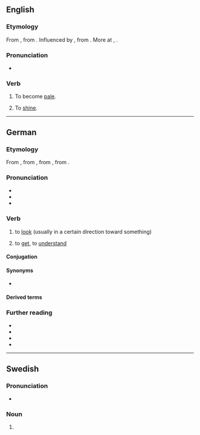 {{also|Blicken}}

==English==
{{rfv|en}}
===Etymology===
From {{inh|en|enm|bliknen||to glitter, grow pale}}, from {{der|en|non|-}} {{m|is|blíkna||to become pale}}. Influenced by {{inh|en|enm|bliken||to shine}}, from {{inh|en|ang|blīcan||to shine, glitter, gleam}}. More at {{l|en|blike}}, {{l|en|blick}}.

===Pronunciation===
* {{rhymes|en|ɪkən|s=2}}

===Verb===
{{en-verb}}

# {{lb|en|intransitive}} To become [[pale]].
# {{lb|en|intransitive}} To [[shine]].

----

==German==

===Etymology===
From {{inh|de|gmh|blicken}}, from {{inh|de|goh|blicchen}}, from {{inh|de|gmw-pro|*blik}}, from {{inh|de|gem-pro|*bliką||look}}.

===Pronunciation===
* {{IPA|de|/ˈblɪkŋ̩/|/ˈblɪkən/}}
* {{audio|de|De-blicken.ogg|Audio}}
* {{rhymes|de|ɪkŋ̩|s=2}}

===Verb===
{{de-verb}}

# {{lb|de|intransitive}} to [[look]] (usually in a certain direction toward something)
#: {{uxi|de|'''Blick''' aus dem Fenster.|'''Look''' out the window.}}
# {{lb|de|colloquial}} to [[get]], to [[understand]] {{defdate|from 1990s}}
#: {{syn|de|begreifen|Thesaurus:begreifen}}
#: {{uxi|de|Du '''blickst''' es einfach nicht.|You simply don't '''get''' it.}}

====Conjugation====
{{de-conj}}

====Synonyms====
* {{l|de|schauen}}

====Derived terms====
{{der3|de
|Geblick
|anblicken
|aufblicken
|durchblicken
|erblicken
|hinblicken
|hineinblicken
|hinausblicken
|hinüberblicken
|umblicken
|wegblicken
|zurückblicken
}}

===Further reading===
* {{R:Duden}}
* {{R:DWDS}}
* {{R:Grimm}}
* {{R:de:OWID|125157}}

----

==Swedish==

===Pronunciation===
* {{audio|sv|Sv-blicken.ogg|Audio}}

===Noun===
{{head|sv|noun form}}

# {{sv-noun-form-def|blick}}